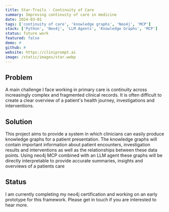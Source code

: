 ```yaml
---
title: Star-Trails - Continuity of Care
summary: Improving continuity of care in medicine
date: 2024-03-01
tags: ['continuity of care', 'knowledge graphs', 'Neo4j', 'MCP']
stack: ['Python', 'Neo4j', 'LLM Agents', 'Knowledge Graphs', 'MCP']
status: future work
featured: false
demo: #
github: #
website: https://cliniprompt.ai
image: /static/images/star.webp
---
```


## Problem

A main challenge I face working in primary care is continuity across increasingly complex and fragmented clinical records. It is often difficult to create a clear overview of a patient's health journey, investigations and interventions.

## Solution

This project aims to provide a system in which clinicians can easily produce knowledge graphs for a patient presentation. The knowledge graphs will contain important information about patient encounters, investigation results and interventions as well as the relationships between these data points. Using neo4j MCP combined with an LLM agent these graphs will be directly interpretable to provide accurate summaries, insights and overviews of a patients care

## Status

I am currently completing my neo4j certification and working on an early prototype for this framework. Please get in touch if you are interested to hear more.

